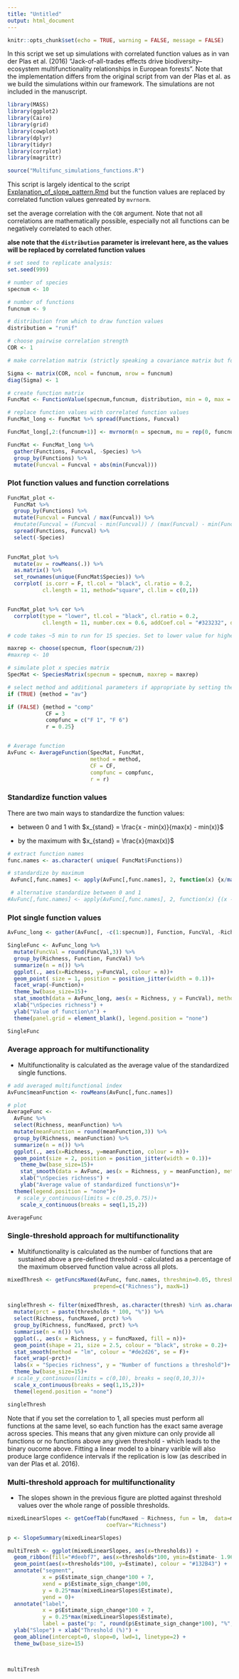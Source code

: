 ```yaml
---
title: "Untitled"
output: html_document
---
```


```r
knitr::opts_chunk$set(echo = TRUE, warning = FALSE, message = FALSE)

```

In this script we set up simulations with correlated function values as in van der Plas et al. (2016) "Jack-of-all-trades effects drive biodiversity–ecosystem multifunctionality relationships in European forests". Note that the implementation differs from the original script from van der Plas et al. as we build the simulations within our framework. The simulations are not included in the manuscript.



```r
library(MASS)
library(ggplot2)
library(Cairo)
library(grid)
library(cowplot)
library(dplyr)
library(tidyr)
library(corrplot)
library(magrittr)

source("Multifunc_simulations_functions.R")
```

This script is largely identical to the script [Explanation_of_slope_pattern.Rmd](Explanation_of_slope_pattern.Rmd) but the function values are replaced by correlated function values genreated by `mvrnorm`.

set the average correlation with the `COR` argument. Note that not all correlations are mathematically possible, especially not all functions can be negatively correlated to each other. 

**alse note that the `distribution` parameter is irrelevant here, as the values will be replaced by correlated function values**

```r
# set seed to replicate analysis:
set.seed(999)

# number of species
specnum <- 10

# number of functions
funcnum <- 9

# distribution from which to draw function values
distribution = "runif"

# choose pairwise correlation strength
COR <- 1

# make correlation matrix (strictly speaking a covariance matrix but for these simulations it does not matter)

Sigma <- matrix(COR, ncol = funcnum, nrow = funcnum)
diag(Sigma) <- 1

# create function matrix
FuncMat <- FunctionValue(specnum,funcnum, distribution, min = 0, max = 1)

# replace function values with correlated function values
FuncMat_long <- FuncMat %>% spread(Functions, Funcval)

FuncMat_long[,2:(funcnum+1)] <- mvrnorm(n = specnum, mu = rep(0, funcnum), Sigma = Sigma)

FuncMat <- FuncMat_long %>% 
  gather(Functions, Funcval, -Species) %>% 
  group_by(Functions) %>% 
  mutate(Funcval = Funcval + abs(min(Funcval)))
```

### Plot function values and function correlations
```r

FuncMat_plot <- 
  FuncMat %>% 
  group_by(Functions) %>% 
  mutate(Funcval = Funcval / max(Funcval)) %>% 
  #mutate(Funcval = (Funcval - min(Funcval)) / (max(Funcval) - min(Funcval))) %>% 
  spread(Functions, Funcval) %>% 
  select(-Species)
  

FuncMat_plot %>% 
  mutate(av = rowMeans(.)) %>%
  as.matrix() %>% 
  set_rownames(unique(FuncMat$Species)) %>%
  corrplot( is.corr = F, tl.col = "black", cl.ratio = 0.2, 
           cl.length = 11, method="square", cl.lim = c(0,1))


FuncMat_plot %>% cor %>% 
  corrplot(type = "lower", tl.col = "black", cl.ratio = 0.2, 
           cl.length = 11, number.cex = 0.6, addCoef.col = "#323232", diag = F, method="ellipse")

```

```r
# code takes ~5 min to run for 15 species. Set to lower value for higher number of species! 

maxrep <- choose(specnum, floor(specnum/2))
#maxrep <- 10

# simulate plot x species matrix
SpecMat <- SpeciesMatrix(specnum = specnum, maxrep = maxrep)

# select method and additional parameters if appropriate by setting the `if` statement to `TRUE`
if (TRUE) {method = "av"}

if (FALSE) {method = "comp"
            CF = 3
            compfunc = c("F 1", "F 6")
            r = 0.25}


# Average function
AvFunc <- AverageFunction(SpecMat, FuncMat,
                          method = method, 
                          CF = CF, 
                          compfunc = compfunc,
                          r = r)
```

### Standardize function values

There are two main ways to standardize the function values:

+ between 0 and 1 with $x_{stand} = \frac{x - min(x)}{max(x) - min(x)}$

+ by the maximum with $x_{stand} = \frac{x}{max(x)}$

```r
# extract function names
func.names <- as.character( unique( FuncMat$Functions))

# standardize by maximum
 AvFunc[,func.names] <- apply(AvFunc[,func.names], 2, function(x) {x/max(x)})

 # alternative standardize between 0 and 1
#AvFunc[,func.names] <- apply(AvFunc[,func.names], 2, function(x) {(x - min(x)) / (max(x) - min(x))})
```

### Plot single function values
```r
AvFunc_long <- gather(AvFunc[, -c(1:specnum)], Function, FuncVal, -Richness) 

SingleFunc <- AvFunc_long %>%
  mutate(FuncVal = round(FuncVal,3)) %>% 
  group_by(Richness, Function, FuncVal) %>% 
  summarize(n = n()) %>% 
  ggplot(., aes(x=Richness, y=FuncVal, colour = n))+
  geom_point( size = 1, position = position_jitter(width = 0.1))+
  facet_wrap(~Function)+
  theme_bw(base_size=15)+
  stat_smooth(data = AvFunc_long, aes(x = Richness, y = FuncVal), method="lm", colour = "#de2d26") +
  xlab("\nSpecies richness") +
  ylab("Value of function\n") +
  theme(panel.grid = element_blank(), legend.position = "none")

SingleFunc

```

### Average approach for multifunctionality

+ Multifunctionality is calculated as the average value of the standardized single functions.

```r

# add averaged multifunctional index
AvFunc$meanFunction <- rowMeans(AvFunc[,func.names])

# plot
AverageFunc <- 
  AvFunc %>%
  select(Richness, meanFunction) %>% 
  mutate(meanFunction = round(meanFunction,3)) %>% 
  group_by(Richness, meanFunction) %>% 
  summarize(n = n()) %>% 
  ggplot(., aes(x=Richness, y=meanFunction, colour = n))+
  geom_point(size = 2, position = position_jitter(width = 0.1))+
    theme_bw(base_size=15)+
    stat_smooth(data = AvFunc, aes(x = Richness, y = meanFunction), method="lm", colour = "#de2d26") +
    xlab("\nSpecies richness") +
    ylab("Average value of standardized functions\n")+
  theme(legend.position = "none")+
   # scale_y_continuous(limits = c(0.25,0.75))+
    scale_x_continuous(breaks = seq(1,15,2))

AverageFunc

```

### Single-threshold approach for multifunctionality

+ Multifunctionality is calculated as the number of functions that are sustained above a pre-defined threshold - calculated as a percentage of the maximum observed function value across all plots.

```r

mixedThresh <- getFuncsMaxed(AvFunc, func.names, threshmin=0.05, threshmax=0.99, 
                           prepend=c("Richness"), maxN=1)


singleThresh <- filter(mixedThresh, as.character(thresh) %in% as.character(seq(0,1,0.1))) %>% 
  mutate(prct = paste(thresholds * 100, "%")) %>% 
  select(Richness, funcMaxed, prct) %>% 
  group_by(Richness, funcMaxed, prct) %>% 
  summarise(n = n()) %>% 
  ggplot(., aes(x = Richness, y = funcMaxed, fill = n))+
  geom_point(shape = 21, size = 2.5, colour = "black", stroke = 0.2)+
  stat_smooth(method = "lm", colour = "#de2d26", se = F)+
  facet_wrap(~prct)+
  labs(x = "Species richness", y = "Number of functions ≥ threshold")+
  theme_bw(base_size=15)+
 # scale_y_continuous(limits = c(0,10), breaks = seq(0,10,3))+
  scale_x_continuous(breaks = seq(1,15,2))+
  theme(legend.position = "none")

singleThresh
```

Note that if you set the correlation to 1, all species must perform all functions at the same level, so each function has the exact same average across species. This means that any given mixture can only provide all functions or no functions above any given threshold - which leads to the binary oucome above. Fitting a linear model to a binary varible will also produce large confidence intervals if the replication is low (as described in van der Plas et al. 2016).

### Multi-threshold approach for multifunctionality

+ The slopes shown in the previous figure are plotted against threshold values over the whole range of possible thresholds.

```r
mixedLinearSlopes <- getCoefTab(funcMaxed ~ Richness, fun = lm,  data=mixedThresh, 
                               coefVar="Richness")

p <- SlopeSummary(mixedLinearSlopes)

multiTresh <- ggplot(mixedLinearSlopes, aes(x=thresholds)) +
  geom_ribbon(fill="#deebf7", aes(x=thresholds*100, ymin=Estimate- 1.96*mixedLinearSlopes[["Std. Error"]],                              ymax=Estimate+1.96*mixedLinearSlopes[["Std. Error"]])) + 
  geom_point(aes(x=thresholds*100, y=Estimate), colour = "#132B43") +
  annotate("segment", 
           x = p$Estimate_sign_change*100 + 7,
           xend = p$Estimate_sign_change*100,
           y = 0.25*max(mixedLinearSlopes$Estimate),
           yend = 0)+
  annotate("label",
           x = p$Estimate_sign_change*100 + 7,
           y = 0.25*max(mixedLinearSlopes$Estimate),
           label = paste("p: ", round(p$Estimate_sign_change*100), "%", sep = ""))+
  ylab("Slope") + xlab("Threshold (%)") +
  geom_abline(intercept=0, slope=0, lwd=1, linetype=2) + 
  theme_bw(base_size=15)
  
  

multiTresh 
```